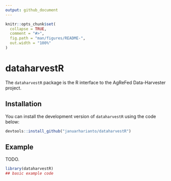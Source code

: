 ```yaml
---
output: github_document
---
```


<!-- README.md is generated from README.Rmd. Please edit that file -->

```r
knitr::opts_chunk$set(
  collapse = TRUE,
  comment = "#>",
  fig.path = "man/figures/README-",
  out.width = "100%"
)
```

# dataharvestR

<!-- badges: start -->
<!-- badges: end -->

The `dataharvestR` package is the R interface to the AgReFed Data-Harvester project.

## Installation

You can install the development version of `dataharvestR` using the code below:

```r
devtools::install_github("januarharianto/dataharvestR")
```

## Example

TODO.

```r
library(dataharvestR)
## basic example code
```

